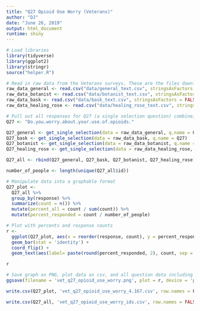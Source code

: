```yaml
---
title: "Q27 Opioid Use Worry (Veterans)"
author: "DJ"
date: "June 26, 2019"
output: html_document
runtime: shiny
---
```


```r
# Load libraries
library(tidyverse)
library(ggplot2)
library(stringr)
source("helper.R")
```

```r
# Read in raw data from the Veterans surveys. These are the files downloaded from survey monkey saved as a .csv
raw_data_general <- read.csv("data/general_text.csv", stringsAsFactors = FALSE)
raw_data_botanist <- read.csv("data/botanist_text.csv", stringsAsFactors = FALSE)
raw_data_bask <- read.csv("data/bask_text.csv", stringsAsFactors = FALSE)
raw_data_healing_rose <- read.csv("data/healing_rose_text.csv", stringsAsFactors = FALSE)
```

```r
# Pull out all responses for Q27 (a single selection question) combine, then determine 'question n'
Q27 <- "Do.you.worry.about.your.use.of.opioids."

Q27_general <- get_single_selection(data = raw_data_general, q.name = Q27)
Q27_bask <- get_single_selection(data = raw_data_bask, q.name = Q27)
Q27_botanist <- get_single_selection(data = raw_data_botanist, q.name = Q27)
Q27_healing_rose <- get_single_selection(data = raw_data_healing_rose, q.name = Q27)

Q27_all <- rbind(Q27_general, Q27_bask, Q27_botanist, Q27_healing_rose)

number_of_people <- length(unique(Q27_all$id))
```

```r
# Manipulate data into a graphable format
Q27_plot <- 
  Q27_all %>%
  group_by(response) %>%
  summarize(count = n()) %>%
  mutate(percent_all = count / sum(count)) %>%
  mutate(percent_responded = count / number_of_people)
```

```r
# Plot with percents and response counts
r <- 
  ggplot(Q27_plot, aes(x = reorder(response, count), y = percent_responded)) +
  geom_bar(stat = 'identity') +
  coord_flip() +
  geom_text(aes(label= paste(round(percent_responded, 2), count, sep = "***")))

r
```

```r
# Save graph as PNG, plot data as csv, and all question data including response IDs as csv (save question n and N at end of plot file as "_x.x")
ggsave(filename = 'vet_q27_opioid_use_worry.png', plot = r, device = 'png')

write.csv(Q27_plot, 'vet_q27_opioid_use_worry_4.167.csv', row.names = FALSE)

write.csv(Q27_all, 'vet_q27_opioid_use_worry_ids.csv', row.names = FALSE)
```
